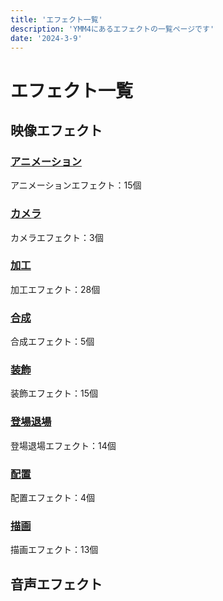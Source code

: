 ```yaml
---
title: 'エフェクト一覧'
description: 'YMM4にあるエフェクトの一覧ページです'
date: '2024-3-9'
---
```

# エフェクト一覧

## 映像エフェクト

### [アニメーション](https://ymm4-info.net/effects/%E3%82%A2%E3%83%8B%E3%83%A1%E3%83%BC%E3%82%B7%E3%83%A7%E3%83%B3/%E3%82%B0%E3%83%AA%E3%83%83%E3%83%81%E3%83%8E%E3%82%A4%E3%82%BA%EF%BC%88%E5%B8%AF%EF%BC%89/)
アニメーションエフェクト：15個

### [カメラ](https://ymm4-info.net/effects/%E3%82%AB%E3%83%A1%E3%83%A9/%E3%82%AB%E3%83%A1%E3%83%A9%E4%BD%8D%E7%BD%AE/)
カメラエフェクト：3個
### [加工](https://ymm4-info.net/effects/%E5%8A%A0%E5%B7%A5/%E3%82%AC%E3%83%B3%E3%83%9E%E8%A3%9C%E6%AD%A3/)
加工エフェクト：28個

### [合成](https://ymm4-info.net/effects/%E5%90%88%E6%88%90/%E3%82%AF%E3%83%AA%E3%83%83%E3%83%94%E3%83%B3%E3%82%B0/)
合成エフェクト：5個

### [装飾](https://ymm4-info.net/effects/%E8%A3%85%E9%A3%BE/%E5%BD%B1/)
装飾エフェクト：15個

### [登場退場](https://ymm4-info.net/effects/%E7%99%BB%E5%A0%B4%E9%80%80%E5%A0%B4/%E3%83%95%E3%82%A7%E3%83%BC%E3%83%89%E3%82%A4%E3%83%B3%E3%83%BB%E3%82%A2%E3%82%A6%E3%83%88/)
登場退場エフェクト：14個

### [配置](https://ymm4-info.net/effects/%E9%85%8D%E7%BD%AE/%E3%83%A9%E3%83%B3%E3%83%80%E3%83%A0%E9%85%8D%E7%BD%AE/)
配置エフェクト：4個

### [描画](https://ymm4-info.net/effects/%E6%8F%8F%E7%94%BB/3D%E5%9B%9E%E8%BB%A2/)
描画エフェクト：13個

## 音声エフェクト
